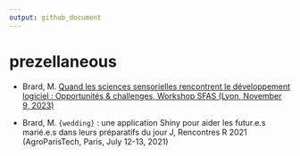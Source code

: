 ```yaml
---
output: github_document
---
```


# prezellaneous

- Brard, M. [Quand les sciences sensorielles rencontrent le développement logiciel : Opportunités & challenges, Workshop SFAS (Lyon, November 9, 2023)](https://margotbr.github.io/talksfas2023/)

- Brard, M. `{wedding}` : une application Shiny pour aider les futur.e.s marié.e.s dans leurs préparatifs du jour J, Rencontres R 2021 (AgroParisTech, Paris, July 12-13, 2021)